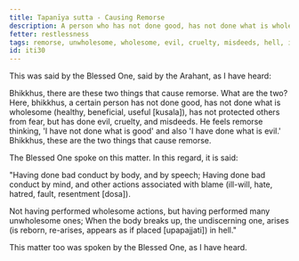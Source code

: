 ```yaml
---
title: Tapanīya sutta - Causing Remorse
description: A person who has not done good, has not done what is wholesome, has not protected others from fear, but has done evil, cruelty, and misdeeds, feels remorse.
fetter: restlessness
tags: remorse, unwholesome, wholesome, evil, cruelty, misdeeds, hell, iti, iti28-49
id: iti30
---
```


This was said by the Blessed One, said by the Arahant, as I have heard:

Bhikkhus, there are these two things that cause remorse. What are the two? Here, bhikkhus, a certain person has not done good, has not done what is wholesome (healthy, beneficial, useful [kusala]), has not protected others from fear, but has done evil, cruelty, and misdeeds. He feels remorse thinking, 'I have not done what is good' and also 'I have done what is evil.' Bhikkhus, these are the two things that cause remorse.

The Blessed One spoke on this matter. In this regard, it is said:

"Having done bad conduct by body,
and by speech;
Having done bad conduct by mind,
and other actions associated with blame (ill-will, hate, hatred, fault, resentment [dosa]).

Not having performed wholesome actions,
but having performed many unwholesome ones;
When the body breaks up, the undiscerning one,
arises (is reborn, re-arises, appears as if placed [upapajjati]) in hell."

This matter too was spoken by the Blessed One, as I have heard.